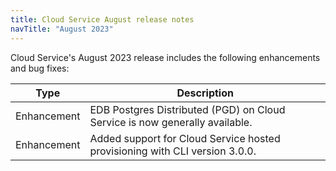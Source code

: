 ```yaml
---
title: Cloud Service August release notes
navTitle: "August 2023"
---
```


Cloud Service's August 2023 release includes the following enhancements and bug fixes:

|    Type     |                               Description                               |
| ----------- | ----------------------------------------------------------------------- |
| Enhancement | EDB Postgres Distributed (PGD) on Cloud Service is now generally available. |
| Enhancement | Added support for Cloud Service hosted provisioning with CLI version 3.0.0. |

